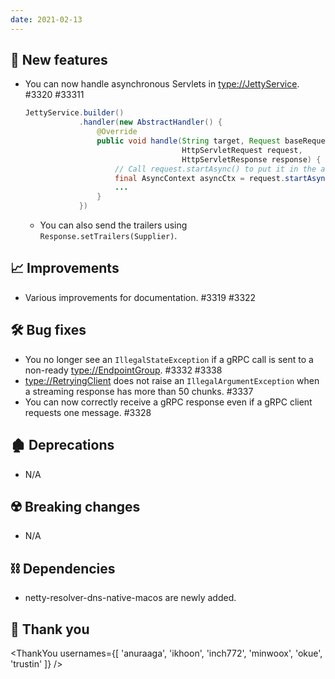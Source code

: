 ```yaml
---
date: 2021-02-13
---
```


## 🌟 New features

- You can now handle asynchronous Servlets in <type://JettyService>. #3320 #33311
  ```java
  JettyService.builder()
              .handler(new AbstractHandler() {
                  @Override
                  public void handle(String target, Request baseRequest,
                                     HttpServletRequest request,
                                     HttpServletResponse response) {
                      // Call request.startAsync() to put it in the asynchronous mode.
                      final AsyncContext asyncCtx = request.startAsync();
                      ...
                  }
              })
  ```
  - You can also send the trailers using `Response.setTrailers(Supplier)`.

## 📈 Improvements

- Various improvements for documentation. #3319 #3322

## 🛠️ Bug fixes

- You no longer see an `IllegalStateException` if a gRPC call is sent to a non-ready
  <type://EndpointGroup>. #3332 #3338
- <type://RetryingClient> does not raise an `IllegalArgumentException` when a streaming
  response has more than 50 chunks. #3337
- You can now correctly receive a gRPC response even if a gRPC client requests one message. #3328

## 🏚️ Deprecations

- N/A

## ☢️ Breaking changes

- N/A

## ⛓ Dependencies

- netty-resolver-dns-native-macos are newly added.

## 🙇 Thank you

<ThankYou
  usernames={[
    'anuraaga',
    'ikhoon',
    'inch772',
    'minwoox',
    'okue',
    'trustin'
  ]}
/>
